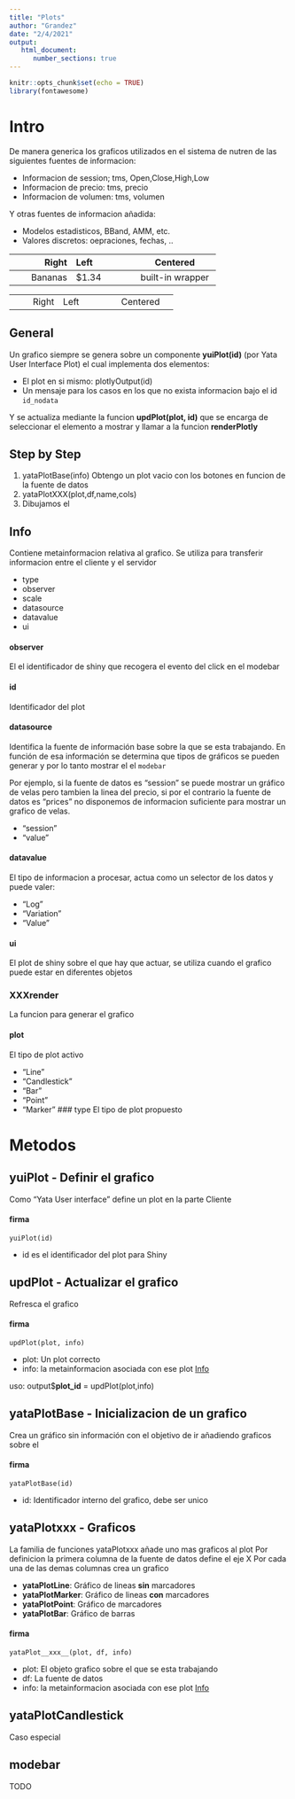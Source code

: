 ```yaml
---
title: "Plots"
author: "Grandez"
date: "2/4/2021"
output: 
   html_document:
      number_sections: true
---
```


```r
knitr::opts_chunk$set(echo = TRUE)
library(fontawesome)
```

<!--
# Prueba
# Just a few tests with `r fa("font-awesome-logo-full", fill = "forestgreen")`

It works well in headings...

# `r fa("r-project", fill = "steelblue")` H1 Heading

## `r fa("r-project", fill = "steelblue")` H2 Heading

### `r fa("r-project", fill = "steelblue")` H3 Heading

#### `r fa("r-project", fill = "steelblue")` H4 Heading

##### `r fa("r-project", fill = "steelblue")` H5 Heading

-->

# Intro

De manera generica los graficos utilizados en el sistema de nutren de las siguientes fuentes de informacion:

- Informacion de session; tms, Open,Close,High,Low
- Informacion de precio:  tms, precio
- Informacion de volumen: tms, volumen

Y otras fuentes de informacion añadida:

- Modelos estadisticos, BBand, AMM, etc.
- Valores discretos: oepraciones, fechas, ..


+---------------+---------------+--------------------+
| Right         | Left          | Centered           |
+==============:+:==============+:==================:+
| Bananas       | $1.34         | built-in wrapper   |
+---------------+---------------+--------------------+


+--------------:+:--------------+:------------------:+
| Right         | Left          | Centered           |
+---------------+---------------+--------------------+



## General

Un grafico siempre se genera sobre un componente **yuiPlot(id)** (por Yata User Interface Plot) el cual implementa dos elementos:

- El plot en si mismo: plotlyOutput(id)
- Un mensaje para los casos en los que no exista informacion bajo el id `id_nodata`

Y se actualiza mediante la funcion **updPlot(plot, id)** que se encarga de seleccionar el elemento a mostrar y llamar a la funcion **renderPlotly**


## Step by Step

1. yataPlotBase(info) Obtengo un plot vacio con los botones en funcion de la fuente de datos
2. yataPlotXXX(plot,df,name,cols)
3. Dibujamos el 

## Info

Contiene metainformacion relativa al grafico. Se utiliza para transferir informacion entre el cliente y el servidor

* type
* observer
* scale
* datasource
* datavalue
* ui

#### observer 
El el identificador de shiny que recogera el evento del click en el modebar

#### id 
Identificador del plot

#### datasource

Identifica la fuente de información base sobre la que se esta trabajando.
En función de esa información se determina que tipos de gráficos se pueden generar y por lo tanto mostrar el el `modebar`

Por ejemplo, si la fuente de datos es "session" se puede mostrar un gráfico de velas pero tambien la linea del precio, si por el contrario la fuente de datos es "prices" no disponemos de informacion suficiente para mostrar un grafico de velas.

- "session"
- "value"

#### datavalue 
El tipo de informacion a procesar, actua como un selector de los datos y puede valer:

- "Log"
- "Variation"
- "Value"

#### ui
El plot de shiny sobre el que hay que actuar, se utiliza cuando el grafico puede estar en diferentes objetos

### XXXrender

La funcion para generar el grafico

#### plot
El tipo de plot activo

- "Line"
- "Candlestick"
- "Bar"
- "Point"
- "Marker"
### type
   El tipo de plot propuesto
   
# Metodos

## yuiPlot - Definir el grafico

Como "Yata User interface" define un plot en la parte Cliente
   
#### firma

`yuiPlot(id)`
   
* id es el identificador del plot para Shiny
   
## updPlot - Actualizar el grafico
   Refresca el grafico

#### firma

`updPlot(plot, info)`

* plot: Un plot correcto
* info: la metainformacion asociada con ese plot [Info]
   
uso: output$__plot_id__ = updPlot(plot,info)

## yataPlotBase - Inicializacion de un grafico

Crea un gráfico sin información con el objetivo de ir añadiendo graficos sobre el

#### firma

`yataPlotBase(id)`

* id: Identificador interno del grafico, debe ser unico

## yataPlotxxx - Graficos

La familia de funciones yataPlotxxx añade uno mas graficos al plot
Por definicion la primera columna de la fuente de datos define el eje X
Por cada una de las demas columnas crea un grafico

* **yataPlotLine**:  Gráfico de lineas **sin** marcadores
* **yataPlotMarker**: Gráfico de lineas **con** marcadores
* **yataPlotPoint**: Gráfico de marcadores
* **yataPlotBar**: Gráfico de barras

#### firma

`yataPlot__xxx__(plot, df, info)`

* plot: El objeto grafico sobre el que se esta trabajando
* df: La fuente de datos
* info: la metainformacion asociada con ese plot [Info]


## yataPlotCandlestick
  Caso especial

## modebar

TODO
